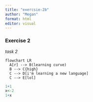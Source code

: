 ```yaml
---
title: "exercsie-2b"
author: "Megan"
format: html
editor: visual
---
```


### Exercise 2

*task 2*

```mermaid
flowchart LR
  A[r] --> B(learning curve)
  B --> C{high}
  C --> D[i'm learning a new language]
  C --> E[lol]
```

```r
1+1
x<-2
1+x
```
